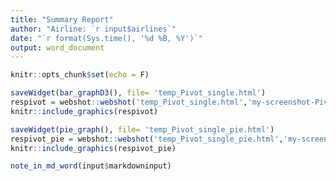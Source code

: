 ---
title: "Summary Report"
author: "Airline: `r input$airlines`"
date: "`r format(Sys.time(), '%d %B, %Y')`"
output: word_document
---
```{r setup, include=FALSE}
knitr::opts_chunk$set(echo = F)
```



```{r Interval1, out.width = "510px"}
saveWidget(bar_graphD3(), file= 'temp_Pivot_single.html')
respivot = webshot::webshot('temp_Pivot_single.html','my-screenshot-Pivot_single.png', zoom = 1.2)
knitr::include_graphics(respivot)
```

```{r Interval_pie2,eval=input$OneMore, out.width = "510px"}
saveWidget(pie_graph(), file= 'temp_Pivot_single_pie.html')
respivot_pie = webshot::webshot('temp_Pivot_single_pie.html','my-screenshot-Pivot_single_pie.png', zoom = 1.2)
knitr::include_graphics(respivot_pie)
```

```{r Interval2, warning = FALSE}
note_in_md_word(input$markdowninput)
```
